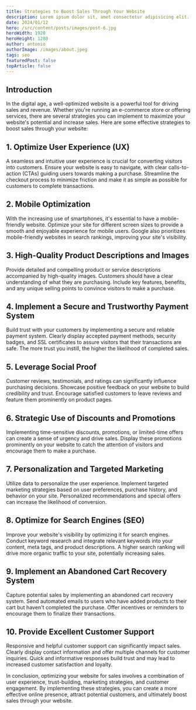 ```yaml
---
title: Strategies to Boost Sales Through Your Website
description: Lorem ipsum dolor sit, amet consectetur adipisicing elit. Hic eos odit sequi minima iure natus, odio tempora sit.
date: 2024/01/12
hero: /src/content/posts/images/post-6.jpg
heroWidth: 1920
heroHeight: 1280
author: antonio
authorImage: /images/about.jpeg
tags: seo
featuredPost: false
topArticle: false
---
```


## **Introduction**

In the digital age, a well-optimized website is a powerful tool for driving sales and revenue. Whether you're running an e-commerce store or offering services, there are several strategies you can implement to maximize your website's potential and increase sales. Here are some effective strategies to boost sales through your website:

## 1. **Optimize User Experience (UX)**

A seamless and intuitive user experience is crucial for converting visitors into customers. Ensure your website is easy to navigate, with clear calls-to-action (CTAs) guiding users towards making a purchase. Streamline the checkout process to minimize friction and make it as simple as possible for customers to complete transactions.

## 2. **Mobile Optimization**

With the increasing use of smartphones, it's essential to have a mobile-friendly website. Optimize your site for different screen sizes to provide a smooth and enjoyable experience for mobile users. Google also prioritizes mobile-friendly websites in search rankings, improving your site's visibility.

## 3. **High-Quality Product Descriptions and Images**

Provide detailed and compelling product or service descriptions accompanied by high-quality images. Customers should have a clear understanding of what they are purchasing. Include key features, benefits, and any unique selling points to convince visitors to make a purchase.

## 4. **Implement a Secure and Trustworthy Payment System**

Build trust with your customers by implementing a secure and reliable payment system. Clearly display accepted payment methods, security badges, and SSL certificates to assure visitors that their transactions are safe. The more trust you instill, the higher the likelihood of completed sales.

## 5. **Leverage Social Proof**

Customer reviews, testimonials, and ratings can significantly influence purchasing decisions. Showcase positive feedback on your website to build credibility and trust. Encourage satisfied customers to leave reviews and feature them prominently on product pages.

## 6. **Strategic Use of Discounts and Promotions**

Implementing time-sensitive discounts, promotions, or limited-time offers can create a sense of urgency and drive sales. Display these promotions prominently on your website to catch the attention of visitors and encourage them to make a purchase.

## 7. **Personalization and Targeted Marketing**

Utilize data to personalize the user experience. Implement targeted marketing strategies based on user preferences, purchase history, and behavior on your site. Personalized recommendations and special offers can increase the likelihood of conversion.

## 8. **Optimize for Search Engines (SEO)**

Improve your website's visibility by optimizing it for search engines. Conduct keyword research and integrate relevant keywords into your content, meta tags, and product descriptions. A higher search ranking will drive more organic traffic to your site, potentially increasing sales.

## 9. **Implement an Abandoned Cart Recovery System**

Capture potential sales by implementing an abandoned cart recovery system. Send automated emails to users who have added products to their cart but haven't completed the purchase. Offer incentives or reminders to encourage them to finalize their transactions.

## 10. **Provide Excellent Customer Support**

Responsive and helpful customer support can significantly impact sales. Clearly display contact information and offer multiple channels for customer inquiries. Quick and informative responses build trust and may lead to increased customer satisfaction and loyalty.

In conclusion, optimizing your website for sales involves a combination of user experience, trust-building, marketing strategies, and customer engagement. By implementing these strategies, you can create a more effective online presence, attract potential customers, and ultimately boost sales through your website.
